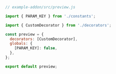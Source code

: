```js
// example-addon/src/preview.js

import { PARAM_KEY } from './constants';

import { CustomDecorator } from './decorators';

const preview = {
  decorators: [CustomDecorator],
  globals: {
    [PARAM_KEY]: false,
  },
};

export default preview;
```

